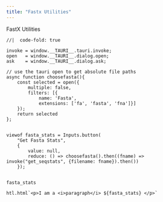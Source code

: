 ```yaml
---
title: "Fastx Utilities"
---
```


FastX Utilities




```ojs
//|  code-fold: true

invoke = window.__TAURI__.tauri.invoke;
open   = window.__TAURI__.dialog.open;
ask    = window.__TAURI__.dialog.ask;

// use the tauri open to get absolute file paths
async function choosefasta(){
    const selected = open({
        multiple: false,
        filters: [{
            name: 'Fasta',
            extensions: ['fa', 'fasta', 'fna']}]
    });
    return selected
};


viewof fasta_stats = Inputs.button(
    "Get Fasta Stats", 
    { 
        value: null, 
        reduce: () => choosefasta().then((fname) => invoke("get_seqstats", {filename: fname}).then()) 
    });


fasta_stats

```


```ojs

htl.html`<p>I am a <i>paragraph</i> ${fasta_stats} </p>`

```


